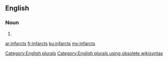 ==English==

===Noun===
{{head|en}}

# {{plural of|infarct}}

[[Category:English plurals]][[Category:English plurals using obsolete wikisyntax]]

[[ar:infarcts]]
[[fr:infarcts]]
[[ku:infarcts]]
[[my:infarcts]]